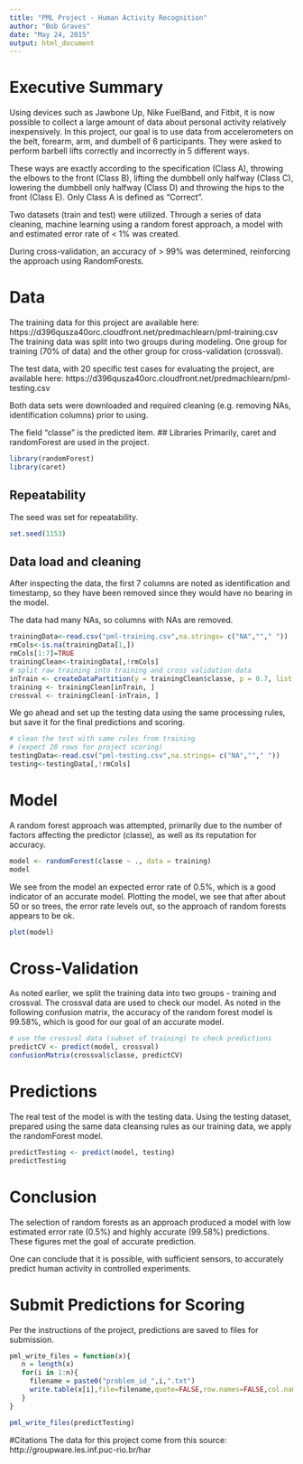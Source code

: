 ```yaml
---
title: "PML Project - Human Activity Recognition"
author: "Bob Graves"
date: "May 24, 2015"
output: html_document
---
```


# Executive Summary
Using devices such as Jawbone Up, Nike FuelBand, and Fitbit, it is now possible to collect a large amount of data about personal activity relatively inexpensively. In this project, our goal is to use data from accelerometers on the belt, forearm, arm, and dumbell of 6 participants. They were asked to perform barbell lifts correctly and incorrectly in 5 different ways. 

These ways are exactly according to the specification (Class A), throwing the elbows to the front (Class B), lifting the dumbbell only halfway (Class C), lowering the dumbbell only halfway (Class D) and throwing the hips to the front (Class E). Only Class A is defined as "Correct".

Two datasets (train and test) were utilized. Through a series of data cleaning,  machine learning using a random forest approach, a model with and estimated error rate of < 1% was created. 

During cross-validation, an accuracy of > 99% was determined, reinforcing the approach using RandomForests.

# Data
The training data for this project are available here: https://d396qusza40orc.cloudfront.net/predmachlearn/pml-training.csv
The training data was split into two groups during modeling. One group for training (70% of data) and the other group for cross-validation (crossval). 

The test data, with 20 specific test cases for evaluating the project, are available here:
https://d396qusza40orc.cloudfront.net/predmachlearn/pml-testing.csv 

Both data sets were downloaded and required cleaning (e.g. removing NAs, identification columns) prior to using.

The field "classe" is the predicted item.
## Libraries
Primarily, caret and randomForest are used in the project.
```r
library(randomForest)
library(caret)
```
## Repeatability
The seed was set for repeatability. 
```r
set.seed(1153)
```
## Data load and cleaning
After inspecting the data, the first 7 columns are noted as identification and timestamp, so they have been removed since they would have no bearing in the model.

The data had many NAs, so columns with NAs are removed.
```r
trainingData<-read.csv("pml-training.csv",na.strings= c("NA",""," "))
rmCols<-is.na(trainingData[1,])
rmCols[1:7]=TRUE
trainingClean<-trainingData[,!rmCols]
# split raw training into training and cross validation data
inTrain <- createDataPartition(y = trainingClean$classe, p = 0.7, list = FALSE)
training <- trainingClean[inTrain, ]
crossval <- trainingClean[-inTrain, ]
```
We go ahead and set up the testing data using the same processing rules, but save it for the final predictions and scoring.
```r
# clean the test with same rules from training 
# (expect 20 rows for project scoring)
testingData<-read.csv("pml-testing.csv",na.strings= c("NA",""," "))
testing<-testingData[,!rmCols]
```
# Model
A random forest approach was attempted, primarily due to the number of factors affecting the predictor (classe), as well as its reputation for accuracy.
```r
model <- randomForest(classe ~ ., data = training)
model
```
We see from the model an expected error rate of 0.5%, which is a good indicator of an accurate model. Plotting the model, we see that after about 50 or so trees, the error rate levels out, so the approach of random forests appears to be ok.
```r
plot(model)
```

# Cross-Validation
As noted earlier, we split the training data into two groups - training and crossval. The crossval data are used to check our model. As noted in the following confusion matrix, the accuracy of the random forest model is 99.58%, which is good for our goal of an accurate model.
```r
# use the crossval data (subset of training) to check predictions
predictCV <- predict(model, crossval)
confusionMatrix(crossval$classe, predictCV)
```

# Predictions
The real test of the model is with the testing data. Using the testing dataset, prepared using the same data cleansing rules as our training data, we apply the randomForest model.
```r
predictTesting <- predict(model, testing)
predictTesting
```

# Conclusion
The selection of random forests as an approach produced a model with low estimated error rate (0.5%) and highly accurate (99.58%) predictions. These figures met the goal of accurate prediction. 

One can conclude that it is possible, with sufficient sensors, to accurately predict human activity in controlled experiments.

# Submit Predictions for Scoring
Per the instructions of the project, predictions are saved to files for submission.
```r
pml_write_files = function(x){
   n = length(x)
   for(i in 1:n){
     filename = paste0("problem_id_",i,".txt")
     write.table(x[i],file=filename,quote=FALSE,row.names=FALSE,col.names=FALSE)
   }
}
```
```r
pml_write_files(predictTesting)
```
#Citations
The data for this project come from this source: http://groupware.les.inf.puc-rio.br/har 


